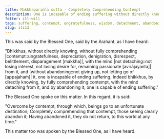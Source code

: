 ```yaml
---
title: Makkhapariññā sutta - Completely Comprehending Contempt
description: One is incapable of ending suffering without directly knowing, not fully comprehending contempt, with the mind not detaching from it, and without abandoning it. One is capable of ending suffering by directly knowing, by fully comprehending contempt, with the mind detaching from it, and by abandoning it.
fetter: ill-will
tags: suffering, contempt, ungratefulness, wisdom, detachment, abandoning, iti
slug: iti13
---
```


This was said by the Blessed One, said by the Arahant, as I have heard:

"Bhikkhus, without directly knowing, without fully comprehending |contempt::ungratefulness, depreciation, denigration, disrespect, belittlement, disparagement [makkha]|, with the mind |not detaching::not losing interest, not losing desire for, remaining passionate [avirājayanta]| from it, and |without abandoning::not giving up, not letting go of [appajahaṁ]| it, one is incapable of ending suffering. Indeed bhikkhus, by directly knowing, by fully comprehending contempt, with the mind detaching from it, and by abandoning it, one is capable of ending suffering."

The Blessed One spoke on this matter. In this regard, it is said:

"Overcome by contempt, through which,
beings go to an unfortunate destination;
Completely comprehending that contempt,
those seeing clearly abandon it;
Having abandoned it, they do not return,
to this world at any time."

This matter too was spoken by the Blessed One, as I have heard.